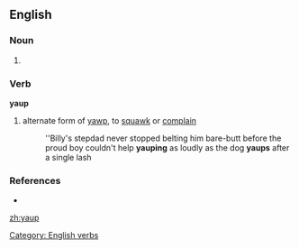 ==English==

===Noun===
{{en-noun}}

# {{obsolete spelling of|[[yawp]]}}

===Verb===
'''yaup'''

# alternate form of [[yawp]], to [[squawk]] or [[complain]]
#:''Billy's stepdad never stopped belting him bare-butt before the proud boy couldn't help '''yauping''' as loudly as the dog '''yaups''' after a single lash

[[Category: English verbs]]

===References===
* {{R:Websters}}

[[zh:yaup]]